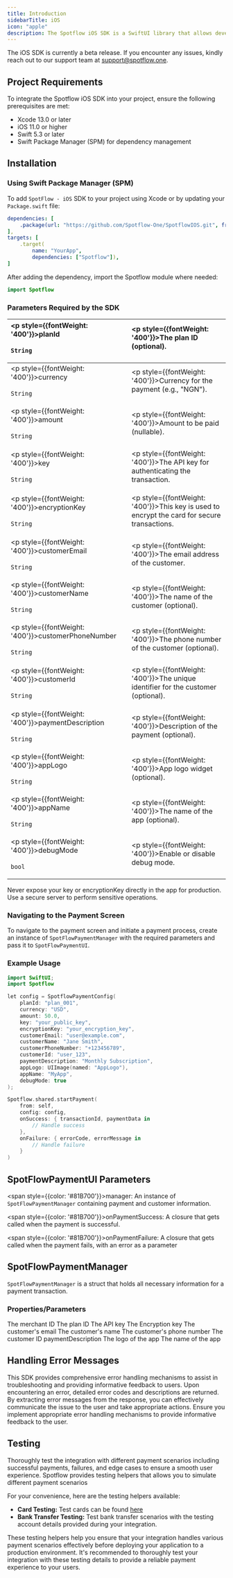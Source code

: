 ```yaml
---
title: Introduction
sidebarTitle: iOS
icon: "apple"
description: The Spotflow iOS SDK is a SwiftUI library that allows developers to integrate payment collection functionality into their iOS applications. It provides a simple interface to navigate to a payment screen, handle payment logic, and manage success or failure callbacks using the `SpotFlowPaymentUI` class.
---
```


<Info>The iOS SDK is currently a beta release. If you encounter any issues, kindly reach out to our support team at support@spotflow.one.</Info>

## Project Requirements
To integrate the Spotflow iOS SDK into your project, ensure the following prerequisites are met:
- Xcode 13.0 or later
- iOS 11.0 or higher
- Swift 5.3 or later
- Swift Package Manager (SPM) for dependency management

## Installation
### Using Swift Package Manager (SPM)
To add `SpotFlow - iOS` SDK to your project using Xcode or by updating your `Package.swift` file:

```yaml
dependencies: [
    .package(url: "https://github.com/Spotflow-One/SpotflowIOS.git", from: "1.0.0")
],
targets: [
    .target(
        name: "YourApp",
        dependencies: ["Spotflow"]),
]
```
After adding the dependency, import the Spotflow module where needed:

```kotlin wrap
import Spotflow
```

### Parameters Required by the SDK

| <p style={{fontWeight: '400'}}>planId<br></br><span>`String`</span></p> | <p style={{fontWeight: '400'}}>The plan ID (optional).</p> |
|:---------|:---------|
| <p style={{fontWeight: '400'}}>currency <br></br> <span>`String`</span></p> | <p style={{fontWeight: '400'}}>Currency for the payment (e.g., "NGN").</p> |
| <p style={{fontWeight: '400'}}>amount <br></br> <span>`String`</span></p> | <p style={{fontWeight: '400'}}>Amount to be paid (nullable).</p> |
| <p style={{fontWeight: '400'}}>key <br></br> <span>`String`</span></p> | <p style={{fontWeight: '400'}}>The API key for authenticating the transaction.</p> |
| <p style={{fontWeight: '400'}}>encryptionKey<br></br> <span>`String`</span></p> | <p style={{fontWeight: '400'}}>This key is used to encrypt the card for secure transactions.</p> |
| <p style={{fontWeight: '400'}}>customerEmail<br></br> <span>`String`</span></p> | <p style={{fontWeight: '400'}}>The email address of the customer.</p> |
| <p style={{fontWeight: '400'}}>customerName<br></br> <span>`String`</span></p> | <p style={{fontWeight: '400'}}>The name of the customer (optional).</p> |
|<p style={{fontWeight: '400'}}>customerPhoneNumber<br></br> <span>`String`</span></p> | <p style={{fontWeight: '400'}}>The phone number of the customer (optional).</p> |
|<p style={{fontWeight: '400'}}>customerId<br></br> <span>`String`</span></p> | <p style={{fontWeight: '400'}}>The unique identifier for the customer (optional).</p> |
|<p style={{fontWeight: '400'}}>paymentDescription<br></br> <span>`String`</span></p> | <p style={{fontWeight: '400'}}>Description of the payment (optional).</p> |
|<p style={{fontWeight: '400'}}>appLogo<br></br> <span>`String`</span></p> | <p style={{fontWeight: '400'}}>App logo widget (optional).</p> |
|<p style={{fontWeight: '400'}}>appName<br></br> <span>`String`</span></p> | <p style={{fontWeight: '400'}}>The name of the app (optional).</p> |
|<p style={{fontWeight: '400'}}>debugMode<br></br> <span>`bool`</span></p> | <p style={{fontWeight: '400'}}>Enable or disable debug mode.</p> |

Never expose your key or encryptionKey directly in the app for production. Use a secure server to perform sensitive operations.

### Navigating to the Payment Screen
To navigate to the payment screen and initiate a payment process, create an instance of `SpotFlowPaymentManager` with the required parameters and pass it to `SpotFlowPaymentUI`.

### Example Usage

```kotlin lines
import SwiftUI;
import Spotflow

let config = SpotflowPaymentConfig(
    planId: "plan_001",
    currency: "USD",
    amount: 50.0,
    key: "your_public_key",
    encryptionKey: "your_encryption_key",
    customerEmail: "user@example.com",
    customerName: "Jane Smith",
    customerPhoneNumber: "+123456789",
    customerId: "user_123",
    paymentDescription: "Monthly Subscription",
    appLogo: UIImage(named: "AppLogo"),
    appName: "MyApp",
    debugMode: true
);

Spotflow.shared.startPayment(
    from: self,
    config: config,
    onSuccess: { transactionId, paymentData in
        // Handle success
    },
    onFailure: { errorCode, errorMessage in
        // Handle failure
    }
)
```

## SpotFlowPaymentUI Parameters

<span style={{color: '#81B700'}}>manager</span>: An instance of `SpotFlowPaymentManager` containing payment and customer information.

<span style={{color: '#81B700'}}>onPaymentSuccess</span>: A closure that gets called when the payment is successful.

<span style={{color: '#81B700'}}>onPaymentFailure</span>: A closure that gets called when the payment fails, with an error as a parameter


## SpotFlowPaymentManager

`SpotFlowPaymentManager` is a struct that holds all necessary information for a payment transaction.

### Properties/Parameters

<ParamField path="merchantId" type="string" required>
  The merchant ID 
</ParamField>

<ParamField path="planId" type="string" required>
  The plan ID 
</ParamField>
<ParamField path="key" type="string" required>
The API key 
</ParamField>
<ParamField path="encryptionKey" type="string" required>
The Encryption key
</ParamField>
<ParamField path="customerEmail" type="string" required>
The customer's email
</ParamField>
<ParamField path="customerName" type="string" optional>
 The customer's name 
</ParamField>
<ParamField path="customerPhoneNumber" type="string" optional>
The customer's phone number
</ParamField>
<ParamField path="customerId" type="string" optional>
The customer ID 
</ParamField>
<ParamField path="paymentDescription" type="string" optional>
paymentDescription
</ParamField>
<ParamField path="appLogo" type="img" optional>
The logo of the app
</ParamField>
<ParamField path="appName" type="string" optional>
 The name of the app
</ParamField>


## Handling Error Messages

This SDK provides comprehensive error handling mechanisms to assist in troubleshooting and providing informative feedback to users. Upon encountering an error, detailed error codes and descriptions are returned. By extracting error messages from the response, you can effectively communicate the issue to the user and take appropriate actions. Ensure you implement appropriate error handling mechanisms to provide informative feedback to the user.

## Testing

Thoroughly test the integration with different payment scenarios including successful payments, failures, and edge cases to ensure a smooth user experience. Spotflow provides testing helpers that allows you to simulate different payment scenarios

For your convenience, here are the testing helpers available:

- **Card Testing:** Test cards can be found [here](https://app.spotflow.co/) 
- **Bank Transfer Testing:** Test bank transfer scenarios with the testing account details provided during your integration.

These testing helpers help you ensure that your integration handles various payment scenarios effectively before deploying your application to a production environment. It's recommended to thoroughly test your integration with these testing details to provide a reliable payment experience to your users.




